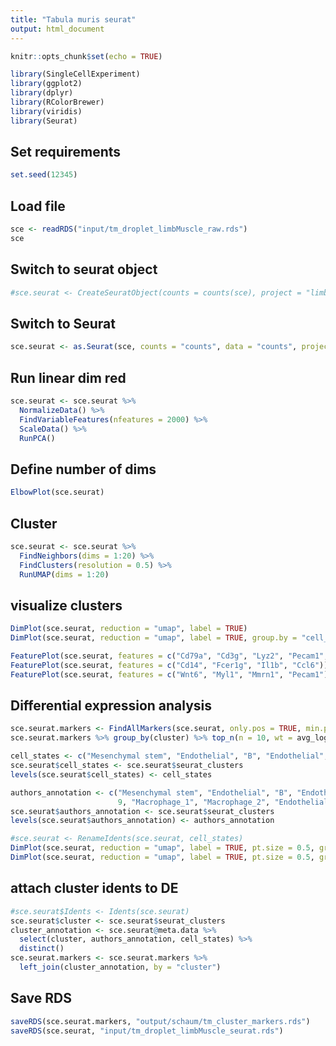---
title: "Tabula muris seurat"
output: html_document
---

```{r setup, include=FALSE}
knitr::opts_chunk$set(echo = TRUE)
```


```{r message=FALSE}
library(SingleCellExperiment)
library(ggplot2)
library(dplyr)
library(RColorBrewer)
library(viridis)
library(Seurat)
```

## Set requirements
```{r}
set.seed(12345)
```


## Load file
```{r}
sce <- readRDS("input/tm_droplet_limbMuscle_raw.rds")
sce
```

## Switch to seurat object
```{r}
#sce.seurat <- CreateSeuratObject(counts = counts(sce), project = "limb_muscle_atlas", min.cells = 3, min.features = 200, meta.data = colData(sce))
```

## Switch to Seurat
```{r}
sce.seurat <- as.Seurat(sce, counts = "counts", data = "counts", project = "tabula muris limb muscle")
```

## Run linear dim red
```{r}
sce.seurat <- sce.seurat %>%
  NormalizeData() %>%
  FindVariableFeatures(nfeatures = 2000) %>%
  ScaleData() %>%
  RunPCA()
```

## Define number of dims
```{r}
ElbowPlot(sce.seurat)
```

## Cluster
```{r}
sce.seurat <- sce.seurat %>%
  FindNeighbors(dims = 1:20) %>%
  FindClusters(resolution = 0.5) %>%
  RunUMAP(dims = 1:20)
```

## visualize clusters
```{r}
DimPlot(sce.seurat, reduction = "umap", label = TRUE)
DimPlot(sce.seurat, reduction = "umap", label = TRUE, group.by = "cell_ontology_class") + NoLegend() + ggsave("output/schaum/umap.originalAnnotation.png", dpi = 300, height = 6, width = 6)
```

```{r fig.height=10, fig.width=10}
FeaturePlot(sce.seurat, features = c("Cd79a", "Cd3g", "Lyz2", "Pecam1", "Pdgfra", "Myod1", "Plp1", "Myl9", "Thbs4")) + ggsave("output/schaum/cell_type_markers.png", dpi = 300, height = 10, width = 10)
FeaturePlot(sce.seurat, features = c("Cd14", "Fcer1g", "Il1b", "Ccl6")) + ggsave("output/schaum/myeloid_markers.png", dpi = 300, width = 6, height = 6)
FeaturePlot(sce.seurat, features = c("Wnt6", "Myl1", "Mmrn1", "Pecam1")) + ggsave("output/schaum/unannotated_markers.png", dpi = 300, height = 6, width = 6)
```

## Differential expression analysis
```{r}
sce.seurat.markers <- FindAllMarkers(sce.seurat, only.pos = TRUE, min.pct = 0.25, logfc.threshold = 0.25)
sce.seurat.markers %>% group_by(cluster) %>% top_n(n = 10, wt = avg_logFC)
```

```{r}
cell_states <- c("Mesenchymal stem", "Endothelial", "B", "Endothelial", "Tenocyte", "Satellite", "T",  "Mesenchymal stem", "Endothelial", "SMMC", "Monocyte", "Macrophage", "Endothelial", 13, 14, "Schwann", 16)
sce.seurat$cell_states <- sce.seurat$seurat_clusters
levels(sce.seurat$cell_states) <- cell_states

authors_annotation <- c("Mesenchymal stem", "Endothelial", "B", "Endothelial", 4, "Satellite", "T", "Mesenchymal stem", "Endothelial", 
                        9, "Macrophage_1", "Macrophage_2", "Endothelial", 13, 14, 15, 16)
sce.seurat$authors_annotation <- sce.seurat$seurat_clusters
levels(sce.seurat$authors_annotation) <- authors_annotation

#sce.seurat <- RenameIdents(sce.seurat, cell_states)
DimPlot(sce.seurat, reduction = "umap", label = TRUE, pt.size = 0.5, group.by = "authors_annotation") + NoLegend() + ggsave("output/schaum/umap_clusters_authors.png", dpi = 300, width = 6, height = 6)
DimPlot(sce.seurat, reduction = "umap", label = TRUE, pt.size = 0.5, group.by = "cell_states") + NoLegend() + ggsave("output/schaum/umap_clusters_known.png", dpi = 300, width = 6, height = 6)
```

## attach cluster idents to DE
```{r}
#sce.seurat$Idents <- Idents(sce.seurat)
sce.seurat$cluster <- sce.seurat$seurat_clusters
cluster_annotation <- sce.seurat@meta.data %>%
  select(cluster, authors_annotation, cell_states) %>%
  distinct()
sce.seurat.markers <- sce.seurat.markers %>%
  left_join(cluster_annotation, by = "cluster")
```

## Save RDS
```{r}
saveRDS(sce.seurat.markers, "output/schaum/tm_cluster_markers.rds")
saveRDS(sce.seurat, "input/tm_droplet_limbMuscle_seurat.rds")
```

